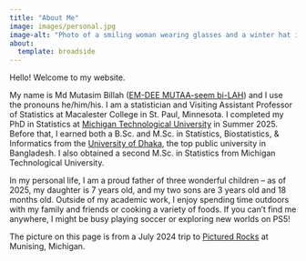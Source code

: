 ```yaml
---
title: "About Me"
image: images/personal.jpg
image-alt: "Photo of a smiling woman wearing glasses and a winter hat in front of a beautiful New Zealand landscape"
about: 
  template: broadside
---
```


Hello! Welcome to my website.

My name is Md Mutasim Billah ([EM-DEE MUTAA-seem bi-LAH](https://namedrop.io/mdmutasimbillah)) and I use the pronouns he/him/his. 
I am a statistician and Visiting Assistant Professor of Statistics at Macalester College in St. Paul, Minnesota. 
I completed my PhD in Statistics at [Michigan Technological University](https://www.mtu.edu/math/) in Summer 2025. Before that, I earned both a B.Sc. and M.Sc. in Statistics, Biostatistics, & Informatics from the [University of Dhaka](https://www.stat.du.ac.bd/), the top public university in Bangladesh. I also obtained a second M.Sc. in Statistics from Michigan Technological University.


In my personal life, I am a proud father of three wonderful children -- as of 2025, my daughter is 7 years old, and my two sons are 3 years old and 18 months old. Outside of my academic work, I enjoy spending time outdoors with my family and friends or cooking a variety of foods. If you
can’t find me anywhere, I might be busy playing soccer or exploring new worlds on PS5!

The picture on this page is from a July 2024 trip to [Pictured Rocks](https://www.munising.org/explore/pictured-rocks-national-lakeshore/?utm_source=google&utm_medium=cpc&utm_campaign=26MunisingSEM2025&utm_content=primary&utm_term=painted%20rocks%20mi&gad_source=1&gad_campaignid=22152321351&gbraid=0AAAAA-trJcY-pnCe7_NlqZxgfLHaIjnqk&gclid=Cj0KCQjwoP_FBhDFARIsANPG24NPrXVTutgquqp-JkUbzCehfGfqUNRfV373_wzNch8I1KOPYR-jRg8aAjPLEALw_wcB) at Munising, Michigan.

